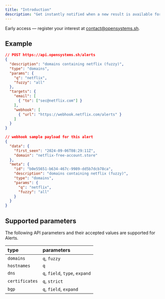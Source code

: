 ```yaml
---
title: "Introduction"
description: "Get instantly notified when a new result is available for any query."
---
```


<Note>Early access — register your interest at contact@opensystems.sh.</Note>

## Example

```json
// POST https://api.opensystems.sh/alerts
{
  "description": "domains containing netflix (fuzzy)",
  "type": "domains",
  "params": {
    "q": "netflix",
    "fuzzy": "all"
  },
  "targets": {
    "email": [
      { "to": ["sec@netflix.com"] }
    ],
    "webhook": [
      { "url": "https://webhook.netflix.com/alerts" }
    ]
  }
}

// webhook sample payload for this alert
{
  "data": {
    "first_seen": "2024-09-06T08:29:11Z",
    "domain": "netflix-free-account.store"
  },
  "meta": {
    "id": "b0e55651-b634-467c-9989-dd5b7dcb78ca",
    "description": "domains containing netflix (fuzzy)",
    "type": "domains",
    "params": {
      "q": "netflix",
      "fuzzy": "all"
    }
  }
}
```

## Supported parameters

The following API parameters and their accepted values are supported for Alerts.

| type           | parameters                     |
| :------------- | :----------------------------- |
| `domains`      | `q`, `fuzzy`                   |
| `hostnames`    | `q`                            |
| `dns`          | `q`, `field`, `type`, `expand` |
| `certificates` | `q`, `strict`                  |
| `bgp`          | `q`, `field`, `expand`         |
